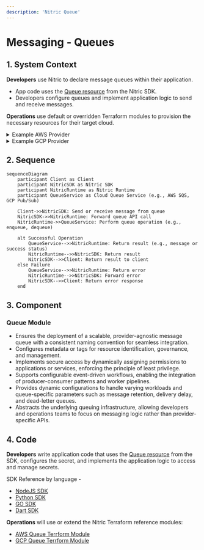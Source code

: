 ```yaml
---
description: 'Nitric Queue'
---
```


# Messaging - Queues

## 1. System Context

**Developers** use Nitric to declare message queues within their application.

- App code uses the [Queue resource](/messaging#queues) from the Nitric SDK.
- Developers configure queues and implement application logic to send and receive messages.

**Operations** use default or overridden Terraform modules to provision the necessary resources for their target cloud.

<details>
  <summary>Example AWS Provider</summary>

- **AWS SQS** serves as the message queuing service.
- **AWS IAM** provides roles and policies for secure access to SQS queues.

```mermaid
flowchart TD
    Developer["Developer"]
    Operations["Operations"]
    App["nitric up"]
    SQSQueue["AWS SQS Queue"]
    Lambda["AWS Lambda Functions"]
    IAM["AWS IAM"]

    Developer -->|Code| App
    Operations -->|Terraform| App
    App -->|Create SQS Queue| SQSQueue
    Lambda -->|Access SQS Queue| SQSQueue
    App -->|Provide Access| IAM
    IAM -->SQSQueue

classDef default line-height:1;
classDef edgeLabel line-height:2;
```

</details>
<details>
  <summary>Example GCP Provider</summary>

- **Google Pub/Sub Topic** serves as the message queuing service.
- **Google Pub/Sub Subscription** emulates a queue by creating a pull subscription for the topic.

```mermaid
flowchart TD
    Developer["Developer"]
    Operations["Operations"]
    App["nitric up"]
    PubSubTopic["Google Pub/Sub Topic"]
    PubSubSubscription["Google Pub/Sub Subscription"]

    Developer -->|Code| App
    Operations -->|Terraform| App
    App -->|Create Pub/Sub Topic| PubSubTopic
    PubSubSubscription -->|Pull Messages| PubSubTopic

classDef default line-height:1;
classDef edgeLabel line-height:2;
```

</details>

## 2. Sequence

```mermaid
sequenceDiagram
    participant Client as Client
    participant NitricSDK as Nitric SDK
    participant NitricRuntime as Nitric Runtime
    participant QueueService as Cloud Queue Service (e.g., AWS SQS, GCP Pub/Sub)

    Client->>NitricSDK: Send or receive message from queue
    NitricSDK->>NitricRuntime: Forward queue API call
    NitricRuntime->>QueueService: Perform queue operation (e.g., enqueue, dequeue)

    alt Successful Operation
        QueueService-->>NitricRuntime: Return result (e.g., message or success status)
        NitricRuntime-->>NitricSDK: Return result
        NitricSDK-->>Client: Return result to client
    else Failure
        QueueService-->>NitricRuntime: Return error
        NitricRuntime-->>NitricSDK: Forward error
        NitricSDK-->>Client: Return error response
    end
```

## 3. Component

### Queue Module

- Ensures the deployment of a scalable, provider-agnostic message queue with a consistent naming convention for seamless integration.
- Configures metadata or tags for resource identification, governance, and management.
- Implements secure access by dynamically assigning permissions to applications or services, enforcing the principle of least privilege.
- Supports configurable event-driven workflows, enabling the integration of producer-consumer patterns and worker pipelines.
- Provides dynamic configurations to handle varying workloads and queue-specific parameters such as message retention, delivery delay, and dead-letter queues.
- Abstracts the underlying queuing infrastructure, allowing developers and operations teams to focus on messaging logic rather than provider-specific APIs.

## 4. Code

**Developers** write application code that uses the [Queue resource](/messaging#queues) from the SDK, configures the secret, and implements the application logic to access and manage secrets.

SDK Reference by language -

- [NodeJS SDK](/reference/nodejs/queues/queue)
- [Python SDK](/reference/python/queues/queue)
- [GO SDK](/reference/go/queues/queue)
- [Dart SDK](/reference/dart/queues/queue)

**Operations** will use or extend the Nitric Terraform reference modules:

- [AWS Queue Terrform Module](https://github.com/nitrictech/nitric/blob/main/cloud/aws/deploytf/.nitric/modules/queue/main.tf)
- [GCP Queue Terrform Module](https://github.com/nitrictech/nitric/blob/main/cloud/gcp/deploytf/.nitric/modules/queue/main.tf)
